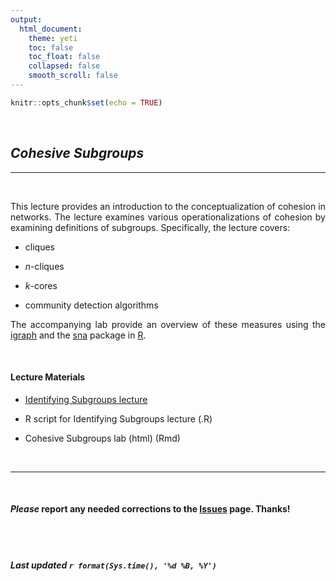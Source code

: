 ```yaml
---
output: 
  html_document:
    theme: yeti
    toc: false
    toc_float: false
    collapsed: false
    smooth_scroll: false
---
```


<style>
body {
text-align: justify}
</style>

```r
knitr::opts_chunk$set(echo = TRUE)
```

<br>

## *Cohesive Subgroups*

----

<br>

This lecture provides an introduction to the conceptualization of cohesion in networks. The lecture examines various operationalizations of cohesion by examining definitions of subgroups. Specifically, the lecture covers:  

  + cliques
  
  + *n*-cliques 
  
  + *k*-cores
  
  + community detection algorithms  
  
The accompanying lab provide an overview of these measures using the [igraph](https://igraph.org/redirect.html) and the [sna](https://cran.r-project.org/web/packages/sna/index.html) package in [R](http://cran.r-project.org/).

<br>

#### Lecture Materials  

  + [Identifying Subgroups lecture](_lectures/lecture-06-subgroups.pdf)
  
  + R script for Identifying Subgroups lecture (.R)
  
  + Cohesive Subgroups lab (html) (Rmd)

<br>

____

<br>

#### ***Please*** report any needed corrections to the [Issues](https://github.com/jacobtnyoung/SAND/issues) page. Thanks!

<br>
<br>


###### ***Last updated `r format(Sys.time(), '%d %B, %Y')`***